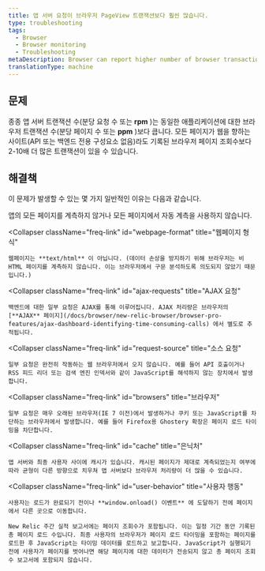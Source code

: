 ```yaml
---
title: 앱 서버 요청이 브라우저 PageView 트랜잭션보다 훨씬 많습니다.
type: troubleshooting
tags:
  - Browser
  - Browser monitoring
  - Troubleshooting
metaDescription: Browser can report higher number of browser transactions (PPM) than are reported by APM or other monitoring services.
translationType: machine
---
```


## 문제

종종 앱 서버 트랜잭션 수(분당 요청 수 또는 **rpm** )는 동일한 애플리케이션에 대한 브라우저 트랜잭션 수(분당 페이지 수 또는 **ppm** )보다 큽니다. 모든 페이지가 웹을 향하는 사이트(API 또는 백엔드 전용 구성요소 없음)라도 기록된 브라우저 페이지 조회수보다 2-10배 더 많은 트랜잭션이 있을 수 있습니다.

## 해결책

이 문제가 발생할 수 있는 몇 가지 일반적인 이유는 다음과 같습니다.

<CollapserGroup>
  <Collapser
    className="freq-link"
    id="instrumentation"
    title="수단"
  >
    앱의 모든 페이지를 계측하지 않거나 모든 페이지에서 자동 계측을 사용하지 않습니다.
  </Collapser>

  <Collapser
    className="freq-link"
    id="webpage-format"
    title="웹페이지 형식"
  >
    웹페이지는 **text/html** 이 아닙니다. (데이터 손상을 방지하기 위해 브라우저는 비 HTML 페이지를 계측하지 않습니다. 이는 브라우저에서 구문 분석하도록 의도되지 않았기 때문입니다.)
  </Collapser>

  <Collapser
    className="freq-link"
    id="ajax-requests"
    title="AJAX 요청"
  >
    백엔드에 대한 일부 요청은 AJAX를 통해 이루어집니다. AJAX 처리량은 브라우저의 [**AJAX** 페이지](/docs/browser/new-relic-browser/browser-pro-features/ajax-dashboard-identifying-time-consuming-calls) 에서 별도로 추적됩니다.
  </Collapser>

  <Collapser
    className="freq-link"
    id="request-source"
    title="소스 요청"
  >
    일부 요청은 완전히 작동하는 웹 브라우저에서 오지 않습니다. 예를 들어 API 호출이거나 RSS 피드 리더 또는 검색 엔진 인덱서와 같이 JavaScript를 해석하지 않는 장치에서 발생합니다.
  </Collapser>

  <Collapser
    className="freq-link"
    id="browsers"
    title="브라우저"
  >
    일부 요청은 매우 오래된 브라우저(IE 7 이전)에서 발생하거나 쿠키 또는 JavaScript를 차단하는 브라우저에서 발생합니다. 예를 들어 Firefox용 Ghostery 확장은 페이지 로드 타이밍을 차단합니다.
  </Collapser>

  <Collapser
    className="freq-link"
    id="cache"
    title="은닉처"
  >
    앱 서버와 최종 사용자 사이에 캐시가 있습니다. 캐시된 페이지가 제대로 계측되었는지 여부에 따라 균형이 다른 방향으로 치우쳐 앱 서버보다 브라우저 처리량이 더 많을 수 있습니다.
  </Collapser>

  <Collapser
    className="freq-link"
    id="user-behavior"
    title="사용자 행동"
  >
    사용자는 로드가 완료되기 전이나 **window.onload() 이벤트** 에 도달하기 전에 페이지에서 다른 곳으로 이동합니다.

    New Relic 주간 실적 보고서에는 페이지 조회수가 포함됩니다. 이는 일정 기간 동안 기록된 총 페이지 로드 수입니다. 최종 사용자의 브라우저가 페이지 로드 타이밍을 포함하는 페이지를 로드한 후 JavaScript는 타이밍 데이터를 로드하고 보고합니다. JavaScript가 실행되기 전에 사용자가 페이지를 벗어나면 해당 페이지에 대한 데이터가 전송되지 않고 총 페이지 조회수 보고서에 포함되지 않습니다.
  </Collapser>
</CollapserGroup>